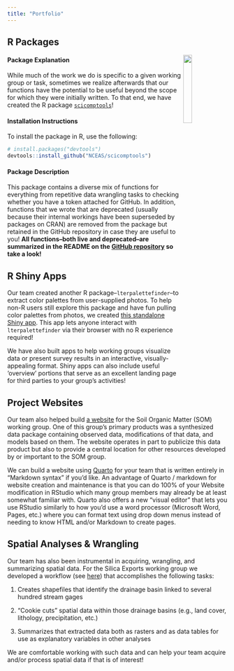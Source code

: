 ```yaml
---
title: "Portfolio"
---
```


## R Packages

<img src = "images/scicomptools_hex.png" align = "right" width = "20%" />

#### Package Explanation

While much of the work we do is specific to a given working group or task, sometimes we realize afterwards that our functions have the potential to be useful beyond the scope for which they were initially written. To that end, we have created the R package [`scicomptools`](https://github.com/NCEAS/scicomptools#readme)!

#### Installation Instructions

To install the package in R, use the following:

```r
# install.packages("devtools")
devtools::install_github("NCEAS/scicomptools")
```

#### Package Description

This package contains a diverse mix of functions for everything from repetitive data wrangling tasks to checking whether you have a token attached for GitHub. In addition, functions that we wrote that are deprecated (usually because their internal workings have been superseded by packages on CRAN) are removed from the package but retained in the GitHub repository in case they are useful to you! **All functions--both live and deprecated--are summarized in the README on the [GitHub repository](https://github.com/NCEAS/scicomptools) so take a look!**

## R Shiny Apps

Our team created another R package--`lterpalettefinder`--to extract color palettes from user-supplied photos. To help non-R users still explore this package and have fun pulling color palettes from photos, we created [this standalone Shiny app](https://cosima.nceas.ucsb.edu/lterpalettefinder-shiny/). This app lets anyone interact with `lterpalettefinder` via their browser with no R experience required!

We have also built apps to help working groups visualize data or present survey results in an interactive, visually-appealing format. Shiny apps can also include useful 'overview' portions that serve as an excellent landing page for third parties to your group's activities!

## Project Websites

Our team also helped build [a website](https://lter.github.io/som-website/index.html) for the Soil Organic Matter (SOM) working group. One of this group's primary products was a synthesized data package containing observed data, modifications of that data, and models based on them. The website operates in part to publicize this data product but also to provide a central location for other resources developed by or important to the SOM group.

We can build a website using [Quarto](https://quarto.org/) for your team that is written entirely in "Markdown syntax" if you'd like. An advantage of Quarto / markdown for website creation and maintenance is that you can do 100% of your Website modification in RStudio which many group members may already be at least somewhat familiar with. Quarto also offers a new "visual editor" that lets you use RStudio similarly to how you'd use a word processor (Microsoft Word, Pages, etc.) where you can format text using drop down menus instead of needing to know HTML and/or Markdown to create pages.

## Spatial Analyses & Wrangling

Our team has also been instrumental in acquiring, wrangling, and summarizing spatial data. For the Silica Exports working group we developed a workflow (see [here](https://github.com/lter/lterwg-si-export)) that accomplishes the following tasks:

1. Creates shapefiles that identify the drainage basin linked to several hundred stream gages

2. "Cookie cuts" spatial data within those drainage basins (e.g., land cover, lithology, precipitation, etc.)

3. Summarizes that extracted data both as rasters and as data tables for use as explanatory variables in other analyses

We are comfortable working with such data and can help your team acquire and/or process spatial data if that is of interest!
